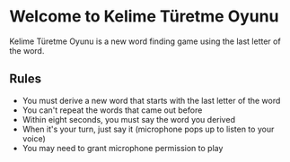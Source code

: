 <Meta title="Introduction/Introduction" />

# Welcome to Kelime Türetme Oyunu

Kelime Türetme Oyunu is a new word finding game using the last letter of the word.

## Rules

- You must derive a new word that starts with the last letter of the word
- You can't repeat the words that came out before
- Within eight seconds, you must say the word you derived
- When it's your turn, just say it (microphone pops up to listen to your voice)
- You may need to grant microphone permission to play

